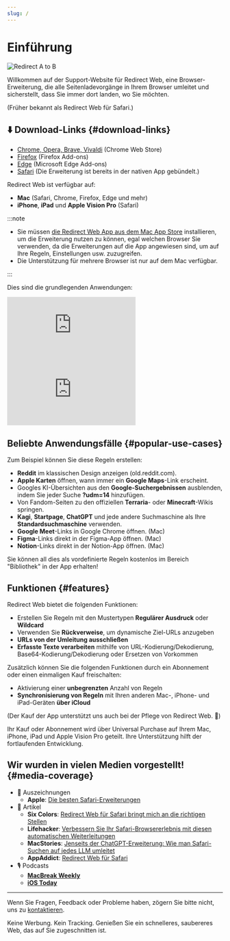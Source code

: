 ```yaml
---
slug: /
---
```



# Einführung

<div style={{display: "flex", flexDirection: "column", alignItems: "flex-start", marginBottom: "25px"}}>
  <img src={useBaseUrl("img/redirect-a-to-b.png")} style={{display: "block", minWidth: "360px", maxWidth: "500px", width: "100%", height: "auto", marginBottom: "25px"}} alt="Redirect A to B" />
  <ExtensionStoreLinks />
</div>

Willkommen auf der Support-Website für Redirect Web, eine Browser-Erweiterung, die alle Seitenladevorgänge in Ihrem Browser umleitet und sicherstellt, dass Sie immer dort landen, wo Sie möchten. 

(Früher bekannt als Redirect Web für Safari.)

## ⬇️ Download-Links {#download-links}

- [Chrome, Opera, Brave, Vivaldi](https://chromewebstore.google.com/detail/ffglckbhfbfmdkefdmjbhpnffkcmlhdh) (Chrome Web Store)
- [Firefox](https://addons.mozilla.org/firefox/addon/redirect-web/) (Firefox Add-ons)
- [Edge](https://microsoftedge.microsoft.com/addons/detail/hmfkakfdccgdpgemaicfgngnmflefpga) (Microsoft Edge Add-ons)
- [Safari](https://apps.apple.com/app/id1571283503) (Die Erweiterung ist bereits in der nativen App gebündelt.)

Redirect Web ist verfügbar auf:

- **Mac** (Safari, Chrome, Firefox, Edge und mehr)
- **iPhone**, **iPad** und **Apple Vision Pro** (Safari)

:::note

- Sie müssen [die Redirect Web App aus dem Mac App Store](https://apps.apple.com/app/id1571283503) installieren, um die Erweiterung nutzen zu können, egal welchen Browser Sie verwenden, da die Erweiterungen auf die App angewiesen sind, um auf Ihre Regeln, Einstellungen usw. zuzugreifen.
- Die Unterstützung für mehrere Browser ist nur auf dem Mac verfügbar.

:::

Dies sind die grundlegenden Anwendungen:

<iframe style={{width:"100%", aspectRatio:"9/16", height:"auto", maxHeight:"60vh", maxWidth:"35vh"}} src="https://www.youtube.com/embed/NaQ5X-v-qJU" title="iOS Demo Video (YouTube)" frameborder="0" allow="accelerometer; autoplay; clipboard-write; encrypted-media; gyroscope; picture-in-picture; web-share" allowfullscreen></iframe>

<iframe style={{width:"100%", aspectRatio:"17/9", height:"auto", maxHeight:"100vh"}} src="https://www.youtube.com/embed/5eU89Gu73SQ" title="macOS Demo Video (YouTube)" frameborder="0" allow="accelerometer; autoplay; clipboard-write; encrypted-media; gyroscope; picture-in-picture; web-share" allowfullscreen></iframe>

## Beliebte Anwendungsfälle {#popular-use-cases}

Zum Beispiel können Sie diese Regeln erstellen:

- **Reddit** im klassischen Design anzeigen (old.reddit.com).
- **Apple Karten** öffnen, wann immer ein **Google Maps**-Link erscheint.
- Googles KI-Übersichten aus den **Google-Suchergebnissen** ausblenden, indem Sie jeder Suche **?udm=14** hinzufügen.
- Von Fandom-Seiten zu den offiziellen **Terraria**- oder **Minecraft**-Wikis springen.
- **Kagi**, **Startpage**, **ChatGPT** und jede andere Suchmaschine als Ihre **Standardsuchmaschine** verwenden.
- **Google Meet**-Links in Google Chrome öffnen. (Mac)
- **Figma**-Links direkt in der Figma-App öffnen. (Mac)
- **Notion**-Links direkt in der Notion-App öffnen. (Mac)

Sie können all dies als vordefinierte Regeln kostenlos im Bereich "Bibliothek" in der App erhalten!

## Funktionen {#features}

Redirect Web bietet die folgenden Funktionen:

- Erstellen Sie Regeln mit den Mustertypen **Regulärer Ausdruck** oder **Wildcard**
- Verwenden Sie **Rückverweise**, um dynamische Ziel-URLs anzugeben
- **URLs von der Umleitung ausschließen**
- **Erfasste Texte verarbeiten** mithilfe von URL-Kodierung/Dekodierung, Base64-Kodierung/Dekodierung oder Ersetzen von Vorkommen

Zusätzlich können Sie die folgenden Funktionen durch ein Abonnement oder einen einmaligen Kauf freischalten:

- Aktivierung einer **unbegrenzten** Anzahl von Regeln
- **Synchronisierung von Regeln** mit Ihren anderen Mac-, iPhone- und iPad-Geräten **über iCloud**

(Der Kauf der App unterstützt uns auch bei der Pflege von Redirect Web. 🙏)

Ihr Kauf oder Abonnement wird über Universal Purchase auf Ihrem Mac, iPhone, iPad und Apple Vision Pro geteilt. Ihre Unterstützung hilft der fortlaufenden Entwicklung.


## Wir wurden in vielen Medien vorgestellt! {#media-coverage}

* 🏅 Auszeichnungen
    * **Apple**: [Die besten Safari-Erweiterungen](https://apps.apple.com/us/story/id1377753262)
* 📰 Artikel
    * **Six Colors**: [Redirect Web für Safari bringt mich an die richtigen Stellen](https://sixcolors.com/post/2022/11/redirect-web-for-safari-takes-me-to-the-right-places/)
    * **Lifehacker**: [Verbessern Sie Ihr Safari-Browsererlebnis mit diesen automatischen Weiterleitungen](https://lifehacker.com/improve-your-safari-browsing-experience-with-these-auto-1849812013)
    * **MacStories**: [Jenseits der ChatGPT-Erweiterung: Wie man Safari-Suchen auf jedes LLM umleitet](https://www.macstories.net/tutorials/beyond-chatgpts-extension-how-to-redirect-safari-searches-to-any-llm/)
    * **AppAddict**: [Redirect Web für Safari](https://appaddict.app/post/redirect-web-for-safari)
* 🎙️ Podcasts
    * [**MacBreak Weekly**](https://youtu.be/I251K3L2s88?t=7427)
    * [**iOS Today**](https://youtu.be/cWkwH84b6M4?t=636)

---

Wenn Sie Fragen, Feedback oder Probleme haben, zögern Sie bitte nicht, uns zu [kontaktieren](contact-us).

Keine Werbung. Kein Tracking. Genießen Sie ein schnelleres, saubereres Web, das auf Sie zugeschnitten ist.
